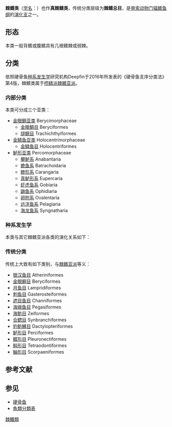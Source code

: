{{Automatic Taxobox
| fossil_range = {{fossilrange|晚白垩世|现今}}
| image = Labidesthes sicculus.jpg
| image_caption =[[溪银汉鱼|溪银汉鱼]] ''Labidesthes sicculus''
| taxon =Acanthopterygii
| authority=
| subdivision_ranks=亚类
| subdivision=
*[[鲈形亚类|鲈形亚类]] Percomorphaceae
*[[金鳞鱼亚类|金鳞鱼亚类]] Holocentrimorphaceae
*[[金眼鲷亚类|金眼鲷亚类]] Berycimorphaceae
:（[[#传统分类|传统分类见内文]]）
|synonyms=
*Euacanthomorphacea
}}

'''棘鳍类'''（[[学名|学名]]：{{lang|la|Acanthopterygii}}）也作'''真棘鳍类'''，传统分类层级为'''棘鳍总目'''，是[[脊索动物门|脊索动物门]][[辐鳍鱼纲|辐鳍鱼纲]]的[[演化支|演化支]]之一。
==形态==
本类一般背鳍或腹鳍具有几根鳍棘或弱棘。
==分类==
依照硬骨鱼[[种系发生学|种系发生学]]研究机构Deepfin于2016年所发表的《硬骨鱼支序分类法》第4版，棘鳍类属于[[栉鳞派|栉鳞派]][[棘鳍亚派|棘鳍亚派]]{{r|Deepfin4|PLoS2013}}。

===内部分类===
本类可分成三个亚类：
*[[金眼鲷亚类|金眼鲷亚类]] Berycimorphaceae
**[[金眼鲷目|金眼鲷目]] Beryciformes
**[[燧鲷目|燧鲷目]] Trachichthyiformes 
*[[金鳞鱼亚类|金鳞鱼亚类]] Holocentrimorphaceae
**[[金鳞鱼目|金鳞鱼目]] Holocentriformes
*[[鲈形亚类|鲈形亚类]] Percomorphaceae
**[[攀鲈系|攀鲈系]] Anabantaria
**[[蟾鱼系|蟾鱼系]] Batrachoidaria
**[[鲹形系|鲹形系]] Carangaria
**[[真鲈形系|真鲈形系]] Eupercaria
**[[虾虎鱼系|虾虎鱼系]] Gobiaria
**[[鼬鱼系|鼬鱼系]] Ophidiaria
**[[卵附系|卵附系]] Ovalentaria
**[[远洋鱼系|远洋鱼系]] Pelagiaria
**[[海龙鱼系|海龙鱼系]] Syngnatharia

===种系发生学===
本类与其它棘鳍亚派各类的演化关系如下{{r|Deepfin4|PLoS2013}}：
{{棘鳍类支序分类法}}
===传统分类===
传统上大致有如下类别，与[[棘鳍亚派|棘鳍亚派]]等义：
* [[银汉鱼目|银汉鱼目]] Atheriniformes
* [[金眼鲷目|金眼鲷目]] Beryciformes
* [[月鱼目|月鱼目]] Lampridiformes
* [[刺鱼目|刺鱼目]] Gasterosteiformes
* [[遮目鱼目|遮目鱼目]] Channiformes
* [[海蛾鱼目|海蛾鱼目]] Pegasiformes 
* [[海鲂目|海鲂目]] Zeiformes
* [[合鳃目|合鳃目]] Synbranchiformes
* [[豹鲂鮄目|豹鲂鮄目]] Dactylopteriformes
* [[鲈形目|鲈形目]] Perciformes
* [[鲽形目|鲽形目]] Pleuronectiformes
* [[鲀形目|鲀形目]] Tetraodontiformes
* [[鲉形目|鲉形目]] Scorpaeniformes

==参考文献==
{{reflist|refs=
<ref name=Deepfin4>Betancur-R, R., E. Wiley, N. Bailly, A. Acero, M. Miya, G. Lecointre, and G. Ortí. 2016. [https://sites.google.com/site/guilleorti/classification-v-4 ''Phylogenetic Classification of Bony Fishes – Version 4''].</ref>
<ref name=PLoS2013>Betancur-R., R., R.E. Broughton, E.O. Wiley, K. Carpenter, J.A. Lopez, C. Li, N.I. Holcroft, D. Arcila, M. Sanciangco, J. Cureton, F. Zhang, T. Buser, M. Campbell, T. Rowley, J.A. Ballesteros, G. Lu, T. Grande, G. Arratia & G. Ortí. 2013. [http://currents.plos.org/treeoflife/article/the-tree-of-life-and-a-new-classification-of-bony-fishes/ The tree of life and a new classification of bony fishes]. ''PLoS Currents Tree of Life''. 2013 Apr 18.</ref>
}}

==参见==
*[[硬骨鱼|硬骨鱼]]
*[[魚類分類表|魚類分類表]]
{{wikispecies|Acanthopterygii}}
{{輻鰭魚|E.}}
{{Taxonbar}}

[[Category:棘鰭類|]]